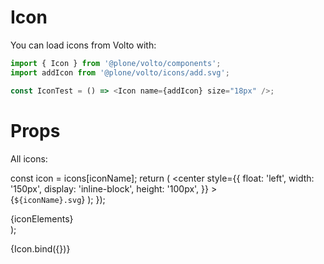 

<Meta title="Icon" />

# Icon

You can load icons from Volto with:

```js static
import { Icon } from '@plone/volto/components';
import addIcon from '@plone/volto/icons/add.svg';

const IconTest = () => <Icon name={addIcon} size="18px" />;
```

# Props

<ArgsTable of={IconComponent} />

All icons:

  const icon = icons[iconName];
  return (
    <center
      style={{
        float: 'left',
        width: '150px',
        display: 'inline-block',
        height: '100px',
      }}
    >
      <IconComponent key={iconName} name={icon} /> <br />
      {`${iconName}.svg`}
    </center>
  );
});

  <div style={{ overflow: 'hidden' }}>{iconElements}</div>
);

<Story name="Icon">{Icon.bind({})}</Story>
